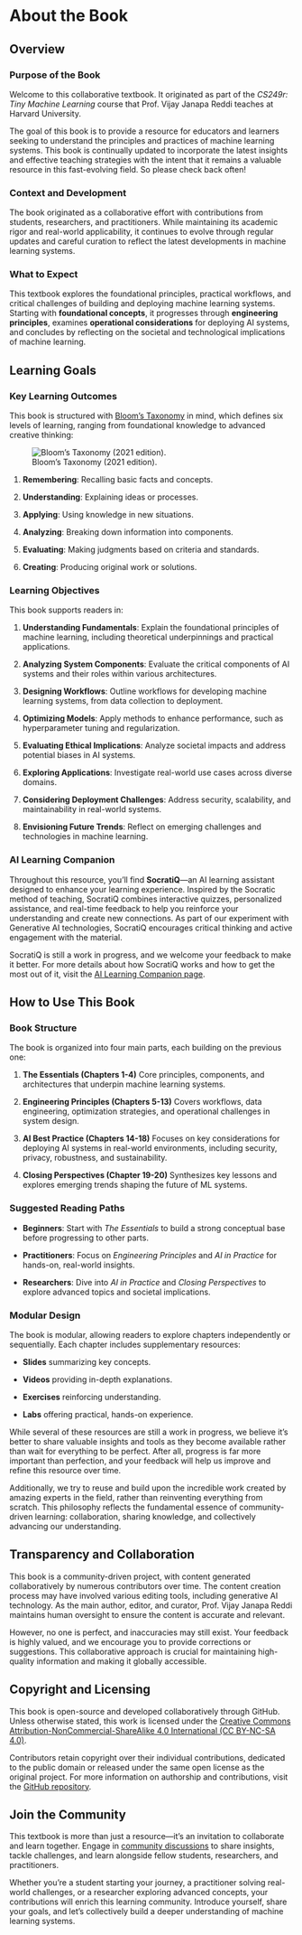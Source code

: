 # About the Book {.unnumbered}

## Overview {#sec-book-overview-6ca0}

### Purpose of the Book {#sec-book-purpose-book-e528}

Welcome to this collaborative textbook. It originated as part of the *CS249r: Tiny Machine Learning* course that Prof. Vijay Janapa Reddi teaches at Harvard University.

The goal of this book is to provide a resource for educators and learners seeking to understand the principles and practices of machine learning systems. This book is continually updated to incorporate the latest insights and effective teaching strategies with the intent that it remains a valuable resource in this fast-evolving field. So please check back often!

### Context and Development {#sec-book-context-development-06fa}

The book originated as a collaborative effort with contributions from students, researchers, and practitioners. While maintaining its academic rigor and real-world applicability, it continues to evolve through regular updates and careful curation to reflect the latest developments in machine learning systems.

### What to Expect {#sec-book-expect-13da}

This textbook explores the foundational principles, practical workflows, and critical challenges of building and deploying machine learning systems. Starting with **foundational concepts**, it progresses through **engineering principles**, examines **operational considerations** for deploying AI systems, and concludes by reflecting on the societal and technological implications of machine learning.

```{=latex}
\clearpage
```

## Learning Goals {#sec-book-learning-goals-4827}

### Key Learning Outcomes {#sec-book-key-learning-outcomes-f103}

This book is structured with [Bloom's Taxonomy](https://cft.vanderbilt.edu/guides-sub-pages/blooms-taxonomy/) in mind, which defines six levels of learning, ranging from foundational knowledge to advanced creative thinking:

![Bloom's Taxonomy (2021 edition).](images/png/bloom_revised_taxonomy.png){#fig-bloom}

1. **Remembering**: Recalling basic facts and concepts.

2. **Understanding**: Explaining ideas or processes.

3. **Applying**: Using knowledge in new situations.

4. **Analyzing**: Breaking down information into components.

5. **Evaluating**: Making judgments based on criteria and standards.

6. **Creating**: Producing original work or solutions.

### Learning Objectives {#sec-book-learning-objectives-068b}

This book supports readers in:

1. **Understanding Fundamentals**: Explain the foundational principles of machine learning, including theoretical underpinnings and practical applications.

2. **Analyzing System Components**: Evaluate the critical components of AI systems and their roles within various architectures.

3. **Designing Workflows**: Outline workflows for developing machine learning systems, from data collection to deployment.

4. **Optimizing Models**: Apply methods to enhance performance, such as hyperparameter tuning and regularization.

5. **Evaluating Ethical Implications**: Analyze societal impacts and address potential biases in AI systems.

6. **Exploring Applications**: Investigate real-world use cases across diverse domains.

7. **Considering Deployment Challenges**: Address security, scalability, and maintainability in real-world systems.

8. **Envisioning Future Trends**: Reflect on emerging challenges and technologies in machine learning.

### AI Learning Companion {#sec-book-ai-learning-companion-df6c}

Throughout this resource, you'll find **SocratiQ**—an AI learning assistant designed to enhance your learning experience. Inspired by the Socratic method of teaching, SocratiQ combines interactive quizzes, personalized assistance, and real-time feedback to help you reinforce your understanding and create new connections. As part of our experiment with Generative AI technologies, SocratiQ encourages critical thinking and active engagement with the material.

SocratiQ is still a work in progress, and we welcome your feedback to make it better. For more details about how SocratiQ works and how to get the most out of it, visit the [AI Learning Companion page](../socratiq/socratiq.qmd).

## How to Use This Book {#sec-book-use-book-bd7c}

### Book Structure {#sec-book-book-structure-8155}

The book is organized into four main parts, each building on the previous one:

1. **The Essentials (Chapters 1-4)**
   Core principles, components, and architectures that underpin machine learning systems.

2. **Engineering Principles (Chapters 5-13)**
   Covers workflows, data engineering, optimization strategies, and operational challenges in system design.

3. **AI Best Practice (Chapters 14-18)**
   Focuses on key considerations for deploying AI systems in real-world environments, including security, privacy, robustness, and sustainability.

4. **Closing Perspectives (Chapter 19-20)**
   Synthesizes key lessons and explores emerging trends shaping the future of ML systems.

### Suggested Reading Paths {#sec-book-suggested-reading-paths-f9ea}

- **Beginners**: Start with *The Essentials* to build a strong conceptual base before progressing to other parts.

- **Practitioners**: Focus on *Engineering Principles* and *AI in Practice* for hands-on, real-world insights.

- **Researchers**: Dive into *AI in Practice* and *Closing Perspectives* to explore advanced topics and societal implications.

### Modular Design {#sec-book-modular-design-e422}

The book is modular, allowing readers to explore chapters independently or sequentially. Each chapter includes supplementary resources:

- **Slides** summarizing key concepts.

- **Videos** providing in-depth explanations.

- **Exercises** reinforcing understanding.

- **Labs** offering practical, hands-on experience.

While several of these resources are still a work in progress, we believe it's better to share valuable insights and tools as they become available rather than wait for everything to be perfect. After all, progress is far more important than perfection, and your feedback will help us improve and refine this resource over time.

Additionally, we try to reuse and build upon the incredible work created by amazing experts in the field, rather than reinventing everything from scratch. This philosophy reflects the fundamental essence of community-driven learning: collaboration, sharing knowledge, and collectively advancing our understanding.

## Transparency and Collaboration {#sec-book-transparency-collaboration-db62}

This book is a community-driven project, with content generated collaboratively by numerous contributors over time. The content creation process may have involved various editing tools, including generative AI technology. As the main author, editor, and curator, Prof. Vijay Janapa Reddi maintains human oversight to ensure the content is accurate and relevant.

However, no one is perfect, and inaccuracies may still exist. Your feedback is highly valued, and we encourage you to provide corrections or suggestions. This collaborative approach is crucial for maintaining high-quality information and making it globally accessible.

## Copyright and Licensing {#sec-book-copyright-licensing-4f29}

This book is open-source and developed collaboratively through GitHub. Unless otherwise stated, this work is licensed under the [Creative Commons Attribution-NonCommercial-ShareAlike 4.0 International (CC BY-NC-SA 4.0)](https://creativecommons.org/licenses/by-nc-sa/4.0).

Contributors retain copyright over their individual contributions, dedicated to the public domain or released under the same open license as the original project. For more information on authorship and contributions, visit the [GitHub repository](https://github.com/harvard-edge/cs249r_book).

## Join the Community {#sec-book-join-community-c104}

This textbook is more than just a resource—it's an invitation to collaborate and learn together. Engage in [community discussions](https://github.com/harvard-edge/cs249r_book/discussions) to share insights, tackle challenges, and learn alongside fellow students, researchers, and practitioners.

Whether you're a student starting your journey, a practitioner solving real-world challenges, or a researcher exploring advanced concepts, your contributions will enrich this learning community. Introduce yourself, share your goals, and let's collectively build a deeper understanding of machine learning systems.
